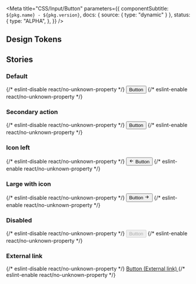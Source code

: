 

<Meta
  title="CSS/Input/Button"
  parameters={{
    componentSubtitle: `${pkg.name} - ${pkg.version}`,
    docs: { source: { type: "dynamic" } },
    status: {
      type: "ALPHA",
    },
  }}
/>

<Description markdown={readme} />

## Design Tokens

<DesignTokenDocBlock categoryName="Button" viewType="table" />

## Stories

### Default

<Canvas>
  {/* eslint-disable react/no-unknown-property */}
  <Story name="Default">
    <button class="denhaag-button">Button</button>
  </Story>
  {/* eslint-enable react/no-unknown-property */}
</Canvas>

### Secondary action

<Canvas>
  {/* eslint-disable react/no-unknown-property */}
  <Story name="Secondary action">
    <button class="denhaag-button denhaag-button--secondary-action">Button</button>
  </Story>
  {/* eslint-enable react/no-unknown-property */}
</Canvas>

### Icon left

<Canvas>
  {/* eslint-disable react/no-unknown-property */}
  <Story name="Icon left">
    <button class="denhaag-button denhaag-button--secondary-action denhaag-button--start-icon">
      <span class="denhaag-button__icon">
        <svg
          width="1em"
          height="1em"
          viewBox="0 0 24 24"
          xmlns="http://www.w3.org/2000/svg"
          class="denhaag-icon"
          focusable="false"
          aria-hidden="true"
        >
          <path d="M11.707 18.707a1 1 0 01-1.414 0l-6-6a1 1 0 010-1.414l6-6a1 1 0 111.414 1.414L7.414 11H19a1 1 0 110 2H7.414l4.293 4.293a1 1 0 010 1.414z"></path>
        </svg>
      </span>
      Button
    </button>
  </Story>
  {/* eslint-enable react/no-unknown-property */}
</Canvas>

### Large with icon

<Canvas>
  {/* eslint-disable react/no-unknown-property */}
  <Story name="Large with icon">
    <button class="denhaag-button denhaag-button--large denhaag-button--secondary-action denhaag-button--end-icon">
      Button
      <span class="denhaag-button__icon">
        <svg
          width="1em"
          height="1em"
          viewBox="0 0 24 24"
          xmlns="http://www.w3.org/2000/svg"
          class="denhaag-icon"
          focusable="false"
          aria-hidden="true"
        >
          <path d="M12.293 5.293a1 1 0 011.414 0l6 6a1 1 0 010 1.414l-6 6a1 1 0 01-1.414-1.414L16.586 13H5a1 1 0 110-2h11.586l-4.293-4.293a1 1 0 010-1.414z"></path>
        </svg>
      </span>
    </button>
  </Story>
  {/* eslint-enable react/no-unknown-property */}
</Canvas>

### Disabled

<Canvas>
  {/* eslint-disable react/no-unknown-property */}
  <Story name="Disabled">
    <button disabled class="denhaag-button">
      Button
    </button>
  </Story>
  {/* eslint-enable react/no-unknown-property */}
</Canvas>

### External link

<Canvas>
  {/* eslint-disable react/no-unknown-property */}
  <Story name="External link">
    <a href="#example-link" class="denhaag-button">
      Button
      <span class="denhaag-button__sr-only">(External link)</span>
    </a>
  </Story>
  {/* eslint-enable react/no-unknown-property */}
</Canvas>
